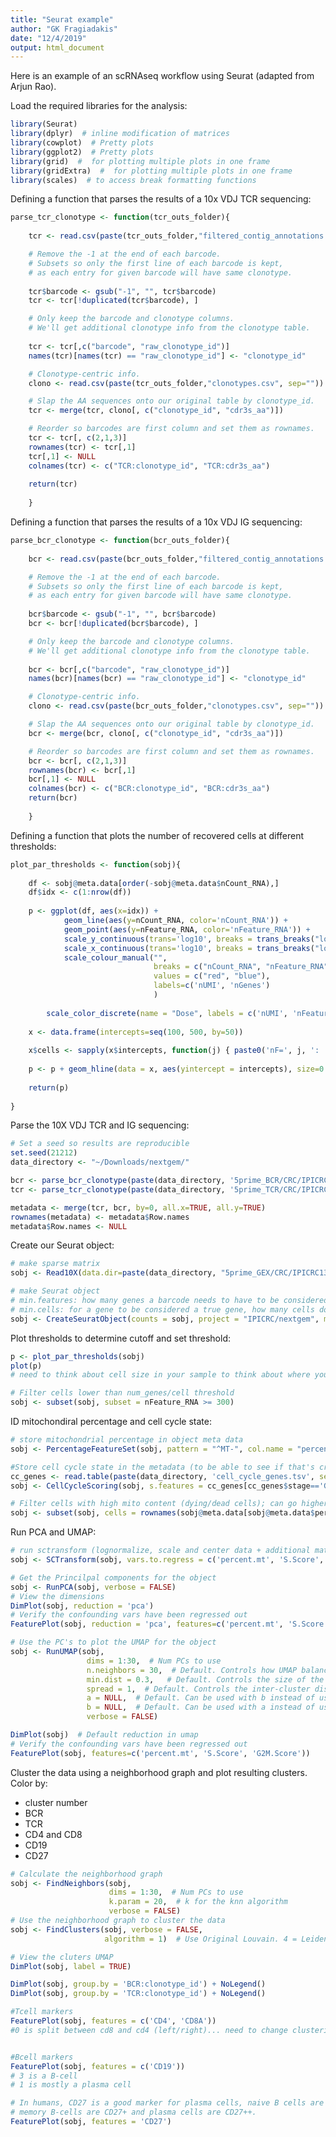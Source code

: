 ```yaml
---
title: "Seurat example"
author: "GK Fragiadakis"
date: "12/4/2019"
output: html_document
---
```


Here is an example of an scRNAseq workflow using Seurat (adapted from Arjun Rao). 

Load the required libraries for the analysis:

```r

library(Seurat)
library(dplyr)  # inline modification of matrices
library(cowplot)  # Pretty plots
library(ggplot2)  # Pretty plots
library(grid)  #  for plotting multiple plots in one frame
library(gridExtra)  #  for plotting multiple plots in one frame
library(scales)  # to access break formatting functions

```

Defining a function that parses the results of a 10x VDJ TCR sequencing: 

```r

parse_tcr_clonotype <- function(tcr_outs_folder){
  
    tcr <- read.csv(paste(tcr_outs_folder,"filtered_contig_annotations.csv", sep=""))

    # Remove the -1 at the end of each barcode.
    # Subsets so only the first line of each barcode is kept,
    # as each entry for given barcode will have same clonotype.
    
    tcr$barcode <- gsub("-1", "", tcr$barcode)
    tcr <- tcr[!duplicated(tcr$barcode), ]

    # Only keep the barcode and clonotype columns. 
    # We'll get additional clonotype info from the clonotype table.
    
    tcr <- tcr[,c("barcode", "raw_clonotype_id")]
    names(tcr)[names(tcr) == "raw_clonotype_id"] <- "clonotype_id"

    # Clonotype-centric info.
    clono <- read.csv(paste(tcr_outs_folder,"clonotypes.csv", sep=""))

    # Slap the AA sequences onto our original table by clonotype_id.
    tcr <- merge(tcr, clono[, c("clonotype_id", "cdr3s_aa")])

    # Reorder so barcodes are first column and set them as rownames.
    tcr <- tcr[, c(2,1,3)]
    rownames(tcr) <- tcr[,1]
    tcr[,1] <- NULL
    colnames(tcr) <- c("TCR:clonotype_id", "TCR:cdr3s_aa")
    
    return(tcr)
    
    }

```

Defining a function that parses the results of a 10x VDJ IG sequencing: 

```r

parse_bcr_clonotype <- function(bcr_outs_folder){
  
    bcr <- read.csv(paste(bcr_outs_folder,"filtered_contig_annotations.csv", sep=""))

    # Remove the -1 at the end of each barcode.
    # Subsets so only the first line of each barcode is kept,
    # as each entry for given barcode will have same clonotype.
    
    bcr$barcode <- gsub("-1", "", bcr$barcode)
    bcr <- bcr[!duplicated(bcr$barcode), ]

    # Only keep the barcode and clonotype columns. 
    # We'll get additional clonotype info from the clonotype table.
    
    bcr <- bcr[,c("barcode", "raw_clonotype_id")]
    names(bcr)[names(bcr) == "raw_clonotype_id"] <- "clonotype_id"

    # Clonotype-centric info.
    clono <- read.csv(paste(bcr_outs_folder,"clonotypes.csv", sep=""))

    # Slap the AA sequences onto our original table by clonotype_id.
    bcr <- merge(bcr, clono[, c("clonotype_id", "cdr3s_aa")])

    # Reorder so barcodes are first column and set them as rownames.
    bcr <- bcr[, c(2,1,3)]
    rownames(bcr) <- bcr[,1]
    bcr[,1] <- NULL
    colnames(bcr) <- c("BCR:clonotype_id", "BCR:cdr3s_aa")
    return(bcr)
    
    }
```

Defining a function that plots the number of recovered cells at different thresholds:

```r

plot_par_thresholds <- function(sobj){
  
    df <- sobj@meta.data[order(-sobj@meta.data$nCount_RNA),]
    df$idx <- c(1:nrow(df))
    
    p <- ggplot(df, aes(x=idx)) + 
            geom_line(aes(y=nCount_RNA, color='nCount_RNA')) + 
            geom_point(aes(y=nFeature_RNA, color='nFeature_RNA')) + 
            scale_y_continuous(trans='log10', breaks = trans_breaks("log10", function(x) 10^x), labels = trans_format("log10", math_format(10^.x)))  + 
            scale_x_continuous(trans='log10', breaks = trans_breaks("log10", function(x) 10^x), labels = trans_format("log10", math_format(10^.x))) + 
            scale_colour_manual("", 
                                breaks = c("nCount_RNA", "nFeature_RNA"),
                                values = c("red", "blue"),
                                labels=c('nUMI', 'nGenes')
                                )
    
        scale_color_discrete(name = "Dose", labels = c('nUMI', 'nFeatures'))
        
    x <- data.frame(intercepts=seq(100, 500, by=50))
    
    x$cells <- sapply(x$intercepts, function(j) { paste0('nF=', j, ': ', sum(df$nFeature_RNA >= j), ' Cells with ', ceiling(median(df[df$nFeature_RNA >= j, 'nFeature_RNA'])), ' Median genes/cell') })
    
    p <- p + geom_hline(data = x, aes(yintercept = intercepts), size=0.2) + geom_text(data=x, aes(x=1, y=intercepts, label=cells), hjust=0, vjust=0, size=2)
    
    return(p)
    
}
```

Parse the 10X VDJ TCR and IG sequencing:

```r

# Set a seed so results are reproducible
set.seed(21212)
data_directory <- "~/Downloads/nextgem/"

bcr <- parse_bcr_clonotype(paste(data_directory, '5prime_BCR/CRC/IPICRC136.T1.scrna.live/', sep = ""))
tcr <- parse_tcr_clonotype(paste(data_directory, '5prime_TCR/CRC/IPICRC136.T1.scrna.live/', sep = ""))

metadata <- merge(tcr, bcr, by=0, all.x=TRUE, all.y=TRUE)
rownames(metadata) <- metadata$Row.names
metadata$Row.names <- NULL

```

Create our Seurat object: 

```r
# make sparse matrix
sobj <- Read10X(data.dir=paste(data_directory, "5prime_GEX/CRC/IPICRC136.T1.scrna.live/raw_feature_bc_matrix", sep = ""))

# make Seurat object
# min.features: how many genes a barcode needs to have to be considered a cell
# min.cells: for a gene to be considered a true gene, how many cells does it need to appear in (3 = industry standard)
sobj <- CreateSeuratObject(counts = sobj, project = "IPICRC/nextgem", min.cells = 3, min.features = 100, meta.data=metadata)

```

Plot thresholds to determine cutoff and set threshold:

```r

p <- plot_par_thresholds(sobj)
plot(p)
# need to think about cell size in your sample to think about where you should threshold (300 is a lower limit that he's happy with)

# Filter cells lower than num_genes/cell threshold
sobj <- subset(sobj, subset = nFeature_RNA >= 300)
```

ID mitochondiral percentage and cell cycle state:

```r
# store mitochondrial percentage in object meta data
sobj <- PercentageFeatureSet(sobj, pattern = "^MT-", col.name = "percent.mt")

#Store cell cycle state in the metadata (to be able to see if that's creating an artifact)
cc_genes <- read.table(paste(data_directory, 'cell_cycle_genes.tsv', sep = ""), sep = '\t', header=T, stringsAsFactors = FALSE)
sobj <- CellCycleScoring(sobj, s.features = cc_genes[cc_genes$stage=='G1-S', 'HUGO'], g2m.features = cc_genes[cc_genes$stage=='G2-M', 'HUGO'], nbin = 12)

# Filter cells with high mito content (dying/dead cells); can go higher to be more permissive (this is fairly stringent)
sobj <- subset(sobj, cells = rownames(sobj@meta.data[sobj@meta.data$percent.mt < 10, ]))
```

Run PCA and UMAP:

```r

# run sctransform (lognormalize, scale and center data + additional mathemagical floof)
sobj <- SCTransform(sobj, vars.to.regress = c('percent.mt', 'S.Score', 'G2M.Score'), verbose = FALSE)

# Get the Princilpal components for the object
sobj <- RunPCA(sobj, verbose = FALSE)
# View the dimensions
DimPlot(sobj, reduction = 'pca')
# Verify the confounding vars have been regressed out
FeaturePlot(sobj, reduction = 'pca', features=c('percent.mt', 'S.Score', 'G2M.Score'))

# Use the PC's to plot the UMAP for the object
sobj <- RunUMAP(sobj, 
                 dims = 1:30,  # Num PCs to use
                 n.neighbors = 30,  # Default. Controls how UMAP balances local (low) versus global (large) structure in the data
                 min.dist = 0.3,   # Default. Controls the size of the clusters. Should be smaller than spread
                 spread = 1,  # Default. Controls the inter-cluster distances to some extent. Should be larger than min_dist
                 a = NULL,  # Default. Can be used with b instead of using min.dist/spread
                 b = NULL,  # Default. Can be used with a instead of using min.dist/spread
                 verbose = FALSE)

DimPlot(sobj)  # Default reduction in umap
# Verify the confounding vars have been regressed out
FeaturePlot(sobj, features=c('percent.mt', 'S.Score', 'G2M.Score'))
```

Cluster the data using a neighborhood graph and plot resulting clusters. Color by: 

- cluster number
- BCR
- TCR
- CD4 and CD8
- CD19
- CD27


```r

# Calculate the neighborhood graph
sobj <- FindNeighbors(sobj, 
                      dims = 1:30,  # Num PCs to use
                      k.param = 20,  # k for the knn algorithm
                      verbose = FALSE)
# Use the neighborhood graph to cluster the data
sobj <- FindClusters(sobj, verbose = FALSE, 
                     algorithm = 1)  # Use Original Louvain. 4 = Leiden

# View the cluters UMAP
DimPlot(sobj, label = TRUE)

DimPlot(sobj, group.by = 'BCR:clonotype_id') + NoLegend()
DimPlot(sobj, group.by = 'TCR:clonotype_id') + NoLegend()

#Tcell markers
FeaturePlot(sobj, features = c('CD4', 'CD8A'))
#0 is split between cd8 and cd4 (left/right)... need to change clustering parameters


#Bcell markers
FeaturePlot(sobj, features = c('CD19'))
# 3 is a B-cell
# 1 is mostly a plasma cell

# In humans, CD27 is a good marker for plasma cells, naive B cells are CD27-, 
# memory B-cells are CD27+ and plasma cells are CD27++.
FeaturePlot(sobj, features = 'CD27')

```


